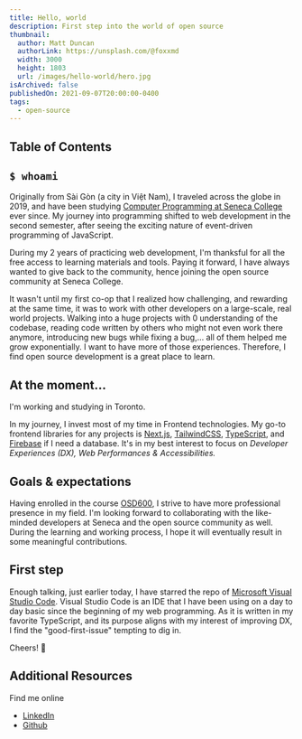 ```yaml
---
title: Hello, world
description: First step into the world of open source
thumbnail:
  author: Matt Duncan
  authorLink: https://unsplash.com/@foxxmd
  width: 3000
  height: 1803
  url: /images/hello-world/hero.jpg
isArchived: false
publishedOn: 2021-09-07T20:00:00-0400
tags:
  - open-source
---
```


## Table of Contents

## `$ whoami`

Originally from Sài Gòn (a city in Việt Nam), I traveled across the globe in 2019, and have been studying [Computer Programming at Seneca College](https://sdds.senecacollege.ca/) ever since. My journey into programming shifted to web development in the second semester, after seeing the exciting nature of event-driven programming of JavaScript.

During my 2 years of practicing web development, I'm thanksful for all the free access to learning materials and tools. Paying it forward, I have always wanted to give back to the community, hence joining the open source community at Seneca College.

It wasn't until my first co-op that I realized how challenging, and rewarding at the same time, it was to work with other developers on a large-scale, real world projects. Walking into a huge projects with 0 understanding of the codebase, reading code written by others who might not even work there anymore, introducing new bugs while fixing a bug,... all of them helped me grow exponentially. I want to have more of those experiences. Therefore, I find open source development is a great place to learn.

## At the moment...

I'm working and studying in Toronto.

In my journey, I invest most of my time in Frontend technologies. My go-to frontend libraries for any projects is [Next.js](https://nextjs.org/), [TailwindCSS](https://tailwindcss.com/), [TypeScript](https://www.typescriptlang.org/), and [Firebase](https://firebase.google.com/) if I need a database. It's in my best interest to focus on _Developer Experiences (DX), Web Performances & Accessibilities._

## Goals & expectations

Having enrolled in the course [OSD600](https://ict.senecacollege.ca/course/osd600?q=course/osd600), I strive to have more professional presence in my field. I'm looking forward to collaborating with the like-minded developers at Seneca and the open source community as well. During the learning and working process, I hope it will eventually result in some meaningful contributions.

## First step

Enough talking, just earlier today, I have starred the repo of [Microsoft Visual Studio Code](https://github.com/microsoft/vscode). Visual Studio Code is an IDE that I have been using on a day to day basic since the beginning of my web programming. As it is written in my favorite TypeScript, and its purpose aligns with my interest of improving DX, I find the "good-first-issue" tempting to dig in.

Cheers! 🍻

## Additional Resources

Find me online

- [LinkedIn](https://www.linkedin.com/in/andrewnt219/)
- [Github](https://github.com/Andrewnt219)
